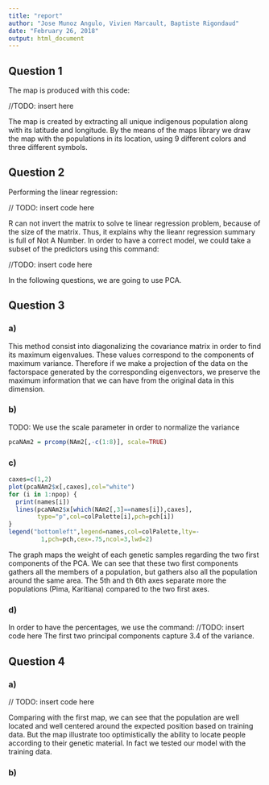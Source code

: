 ```yaml
---
title: "report"
author: "Jose Munoz Angulo, Vivien Marcault, Baptiste Rigondaud"
date: "February 26, 2018"
output: html_document
---
```


## Question 1

The map is produced with this code:

//TODO: insert here

The map is created by extracting all unique indigenous population along with its latitude and longitude. By the means of the maps library we draw the map with the populations in its location, using 9 different colors and three different symbols.

## Question 2

Performing the linear regression:

// TODO: insert code here

R can not invert the matrix to solve te linear regression problem, because of the size of the matrix. Thus, it explains why the lieanr regression summary is full of Not A Number. In order to have a correct model, we could take a subset of the predictors using this command:

//TODO: insert code here

In the following questions, we are going to use PCA.

## Question 3

### a)
This method consist into diagonalizing the covariance matrix in order to find its maximum eigenvalues. These values correspond to the components of maximum variance. Therefore if we make a projection of the data on the factorspace generated by the corresponding eigenvectors, we preserve the maximum information that we can have from the original data in this dimension. 

### b)
TODO: We use the scale parameter in order to normalize the variance
```r
pcaNAm2 = prcomp(NAm2[,-c(1:8)], scale=TRUE)
```

### c)
```r
caxes=c(1,2)
plot(pcaNAm2$x[,caxes],col="white")
for (i in 1:npop) {
  print(names[i])
  lines(pcaNAm2$x[which(NAm2[,3]==names[i]),caxes],
        type="p",col=colPalette[i],pch=pch[i])
}
legend("bottomleft",legend=names,col=colPalette,lty=-
         1,pch=pch,cex=.75,ncol=3,lwd=2)
```

The graph maps the weight of each genetic samples regarding the two first components of the PCA. We can see that these two first components gathers all the members of a population, but gathers also all the population around the same area.
The 5th and th 6th axes separate more the populations (Pima, Karitiana) compared to the two first axes.

### d)
In order to have the percentages, we use the command:
//TODO: insert code here
The first two principal components capture $3.4%$ of the variance.

## Question 4

### a)

// TODO: insert code here

Comparing with the first map, we can see that the population are well located and well centered around the expected position based on training data. But the map illustrate too optimistically the ability to locate people according to their genetic material. In fact we tested our model with the training data.

### b)

